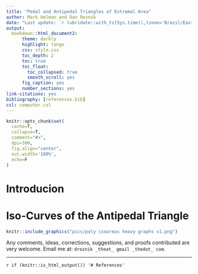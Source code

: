 ```yaml
--- 
title: "Pedal and Antipedal Triangles of Extremal Area"
author: Mark Helman and Dan Reznik
date: "Last update: `r lubridate::with_tz(Sys.time(),tzone='Brazil/East')`"
output:
  bookdown::html_document2:
      theme: darkly
      highlight: tango
      css: style.css
      toc_depth: 2
      toc: true
      toc_float:
        toc_collapsed: true
        smooth_scroll: yes
      fig_caption: yes
      number_sections: yes
link-citations: yes
bibliography: [references.bib]
csl: computer.csl
---
```


```r
knitr::opts_chunk$set(
  cache=T,
  collapse=T,
  comment="#>",
  dpi=300,
  fig.align="center",
  out.width='100%',
  echo=F
)
```

# Introducion

# Iso-Curves of the Antipedal Triangle

```r
knitr::include_graphics("pics/poly isoareas heavy graphs v1.png")
```

Any comments, ideas, corrections, suggestions, and proofs contributed are very welcome. Email me at: `dreznik _theat_ gmail _thedot_ com`.

***

`r if (knitr::is_html_output()) '# References'`
